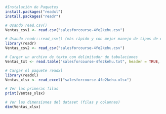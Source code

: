 ```r
#Instalación de Paquetes
install.packages("readxl")
install.packages("readr")
```

```r
# Usando read.csv()
Ventas_csv1 <- read.csv("salesforcourse-4fe2kehu.csv")

# Usando readr::read_csv() (más rápido y con mejor manejo de tipos de datos)
library(readr)
Ventas_csv2 <- read_csv("salesforcourse-4fe2kehu.csv")

# Cargar un archivo de texto con delimitador de tabulaciones
Ventas_txt <- read.table("salesforcourse-4fe2kehu.txt", header = TRUE, sep = "\t")

# Cargar el paquete readxl
library(readxl)
Ventas_xlsx <- read_excel("salesforcourse-4fe2kehu.xlsx")
```

```r
# Ver las primeras filas
print(Ventas_xlsx)

# Ver las dimensiones del dataset (filas y columnas)
dim(Ventas_xlsx)
```
